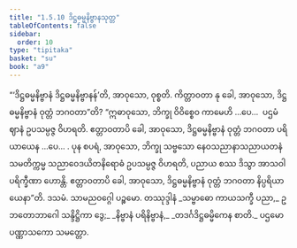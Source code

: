 ```yaml
---
title: "1.5.10 ဒိဋ္ဌဓမ္မနိဗ္ဗာနသုတ္တ"
tableOfContents: false
sidebar:
  order: 10
type: "tipitaka"
basket: "su"
book: "a9"
---
```



<DynamicBreadcrumb />

<Division number="51" book="a9" e="ch" v="17" p="246">

<Paragraph number="398" book="a9">
“‘ဒိဋ္ဌဓမ္မနိဗ္ဗာနံ ဒိဋ္ဌဓမ္မနိဗ္ဗာနန်’တိ, အာဝုသော, ဝုစ္စတိ. ကိတ္တာဝတာ နု ခေါ, အာဝုသော, ဒိဋ္ဌဓမ္မနိဗ္ဗာနံ ဝုတ္တံ ဘဂဝတာ”တိ?
</Paragraph>

<Paragraph number="399" book="a9">
“ဣဓာဝုသော, ဘိက္ခု ဝိဝိစ္စေဝ ကာမေဟိ …ပေ…  ပဌမံ ဈာနံ ဥပသမ္ပဇ္ဇ ဝိဟရတိ. ဧတ္တာဝတာပိ ခေါ, အာဝုသော, ဒိဋ္ဌဓမ္မနိဗ္ဗာနံ ဝုတ္တံ ဘဂဝတာ ပရိယာယေန …ပေ… .
</Paragraph>

<Paragraph number="400" book="a9">
ပုန စပရံ, အာဝုသော, ဘိက္ခု သဗ္ဗသော နေဝသညာနာသညာယတနံ သမတိက္ကမ္မ သညာဝေဒယိတနိရောဓံ ဥပသမ္ပဇ္ဇ ဝိဟရတိ, ပညာယ စဿ ဒိသွာ အာသဝါ ပရိက္ခီဏာ ဟောန္တိ. ဧတ္တာဝတာပိ ခေါ, အာဝုသော, ဒိဋ္ဌဓမ္မနိဗ္ဗာနံ ဝုတ္တံ ဘဂဝတာ နိပ္ပရိယာယေနာ”တိ.

</Paragraph>
</Division>

<Paragraph number="401" type="center" book="a9">
ဒသမံ.



</Paragraph>

<Paragraph number="402" type="center" book="a9">
သာမညဝဂ္ဂေါ ပဉ္စမော.



</Paragraph>

<Paragraph number="403" type="center" book="a9">
တဿုဒ္ဒါနံ


</Paragraph>

<Paragraph number="404" type="verses" book="a9">
_သမ္ဗာဓော ကာယသက္ခီ ပညာ,_  
ဥဘတောဘာဂေါ သန္ဒိဋ္ဌိကာ ဒွေ;_  
_နိဗ္ဗာနံ ပရိနိဗ္ဗာနံ,_  
_တဒင်္ဂဒိဋ္ဌဓမ္မိကေန စာတိ._  


</Paragraph>

<Paragraph number="405" type="center" book="a9">
ပဌမော ပဏ္ဏာသကော သမတ္တော.
</Paragraph>